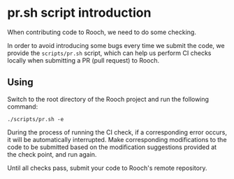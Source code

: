 # pr.sh script introduction

When contributing code to Rooch, we need to do some checking.

In order to avoid introducing some bugs every time we submit the code, we provide the `scripts/pr.sh` script, which can help us perform CI checks locally when submitting a PR (pull request) to Rooch.

## Using

Switch to the root directory of the Rooch project and run the following command:

```shell
./scripts/pr.sh -e
```

During the process of running the CI check, if a corresponding error occurs, it will be automatically interrupted. Make corresponding modifications to the code to be submitted based on the modification suggestions provided at the check point, and run again.

Until all checks pass, submit your code to Rooch's remote repository.
